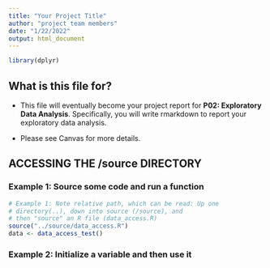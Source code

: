 ```yaml
---
title: "Your Project Title"
author: "project team members"
date: "1/22/2022"
output: html_document
---
```


```r
library(dplyr)
```

## What is this file for?

* This file will eventually become your project report for **P02: Exploratory Data Analysis**. Specifically, you will write rmarkdown to report your exploratory data analysis.

* Please see Canvas for more details.

## ACCESSING THE /source DIRECTORY
### Example 1: Source some code and run a function
```r
# Example 1: Note relative path, which can be read: Up one
# directory(..), down into source (/source), and 
# then "source" an R file (data_access.R)
source("../source/data_access.R")
data <- data_access_test()
```

### Example 2: Initialize a variable and then use it
